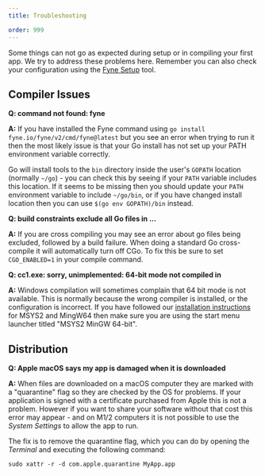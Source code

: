 ```yaml
---
title: Troubleshooting

order: 999
---
```


Some things can not go as expected during setup or in compiling your first app. We try to address these problems here.
Remember you can also check your configuration using the
[Fyne Setup](https://geoffrey-artefacts.fynelabs.com/github/andydotxyz/fyne-io/setup/latest/) tool.

## Compiler Issues

**Q: command not found: fyne**

**A:** If you have installed the Fyne command using `go install fyne.io/fyne/v2/cmd/fyne@latest` but you
see an error when trying to run it then the most likely issue is that your Go install has not
set up your PATH environment variable correctly.

Go will install tools to the `bin` directory inside the user's `GOPATH` location
(normally `~/go`) - you can check this by seeing if your `PATH` variable includes this location.
If it seems to be missing then you should update your `PATH` environment variable to include
`~/go/bin`, or if you have changed install location then you can use `$(go env GOPATH)/bin` instead.

**Q: build constraints exclude all Go files in ...**

**A:** If you are cross compiling you may see an error about go files being excluded, followed
by a build failure. When doing a standard Go cross-compile it will automatically turn off CGo.
To fix this be sure to set `CGO_ENABLED=1` in your compile command.


**Q: cc1.exe: sorry, unimplemented: 64-bit mode not compiled in**

**A:** Windows compilation will sometimes complain that 64 bit mode is not available.
This is normally because the wrong compiler is installed, or the configuration is incorrect.
If you have followed our [installation instructions](/started/) for MSYS2 and MingW64 then make sure
you are using the start menu launcher titled "MSYS2 MinGW 64-bit".

## Distribution

**Q: Apple macOS says my app is damaged when it is downloaded**

**A:** When files are downloaded on a macOS computer they are marked with a "quarantine" flag so they are checked by the OS for problems. If your application is signed with a certificate purchased from Apple this is not a problem.
However if you want to share your software without that cost this error may appear - and on M1/2 computers it is not possible to use the *System Settings* to allow the app to run.

The fix is to remove the quarantine flag, which you can do by opening the *Terminal* and executing the following command:

    sudo xattr -r -d com.apple.quarantine MyApp.app
